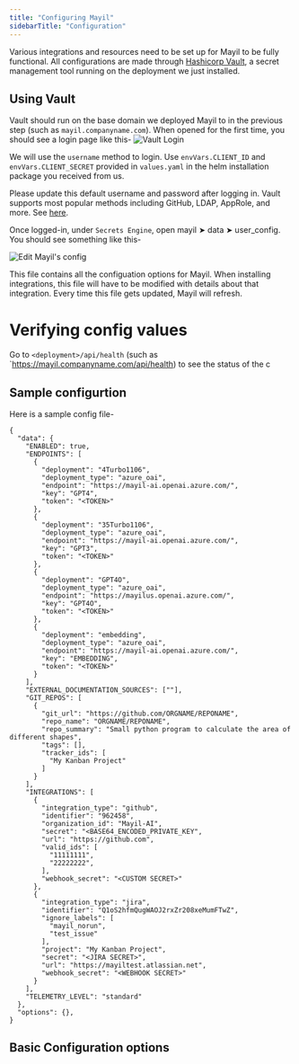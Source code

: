 ```yaml
---
title: "Configuring Mayil"
sidebarTitle: "Configuration"
---
```


Various integrations and resources need to be set up for Mayil to be fully functional. All configurations are made through [Hashicorp Vault](https://www.vaultproject.io/), a secret management tool running on the deployment we just installed.

## Using Vault

Vault should run on the base domain we deployed Mayil to in the previous step (such as `mayil.companyname.com`). When opened for the first time, you should see a login page like this-
![Vault Login](./selfhosting/vaultlogin.png)

We will use the `username` method to login. Use `envVars.CLIENT_ID` and `envVars.CLIENT_SECRET` provided in `values.yaml` in the helm installation package you received from us. 

Please update this default username and password after logging in. Vault supports most popular methods including GitHub, LDAP, AppRole, and more. See [here](https://developer.hashicorp.com/vault/docs/concepts/auth).


Once logged-in, under `Secrets Engine`, open mayil ➤ data ➤ user_config. You should see something like this-

![Edit Mayil's config](./selfhosting/vaultsecrets.png)

This file contains all the configuation options for Mayil. When installing integrations, this file will have to be modified with details about that integration. Every time this file gets updated, Mayil will refresh. 


# Verifying config values

Go to `<deployment>/api/health` (such as `https://mayil.companyname.com/api/health) to see the status of the c


## Sample configurtion

Here is a sample config file-

```
{
  "data": {
    "ENABLED": true,
    "ENDPOINTS": [
      {
        "deployment": "4Turbo1106",
        "deployment_type": "azure_oai",
        "endpoint": "https://mayil-ai.openai.azure.com/",
        "key": "GPT4",
        "token": "<TOKEN>"
      },
      {
        "deployment": "35Turbo1106",
        "deployment_type": "azure_oai",
        "endpoint": "https://mayil-ai.openai.azure.com/",
        "key": "GPT3",
        "token": "<TOKEN>"
      },
      {
        "deployment": "GPT4O",
        "deployment_type": "azure_oai",
        "endpoint": "https://mayilus.openai.azure.com/",
        "key": "GPT4O",
        "token": "<TOKEN>"
      },
      {
        "deployment": "embedding",
        "deployment_type": "azure_oai",
        "endpoint": "https://mayil-ai.openai.azure.com/",
        "key": "EMBEDDING",
        "token": "<TOKEN>"
      }
    ],
    "EXTERNAL_DOCUMENTATION_SOURCES": [""],
    "GIT_REPOS": [
      {
        "git_url": "https://github.com/ORGNAME/REPONAME",
        "repo_name": "ORGNAME/REPONAME",
        "repo_summary": "Small python program to calculate the area of different shapes",
        "tags": [],
        "tracker_ids": [
          "My Kanban Project"
        ]
      }
    ],
    "INTEGRATIONS": [
      {
        "integration_type": "github",
        "identifier": "962458",
        "organization_id": "Mayil-AI",
        "secret": "<BASE64_ENCODED_PRIVATE_KEY",
        "url": "https://github.com",
        "valid_ids": [
          "11111111",
          "22222222",
        ],
        "webhook_secret": "<CUSTOM SECRET>"
      },
      {
        "integration_type": "jira",
        "identifier": "Q1oS2hfmQugWAOJ2rxZr208xeMumFTwZ",
        "ignore_labels": [
          "mayil_norun",
          "test_issue"
        ],
        "project": "My Kanban Project",
        "secret": "<JIRA SECRET>",
        "url": "https://mayiltest.atlassian.net",
        "webhook_secret": "<WEBHOOK SECRET>"
      }
    ],
    "TELEMETRY_LEVEL": "standard"
  },
  "options": {},
}
```

## Basic Configuration options


